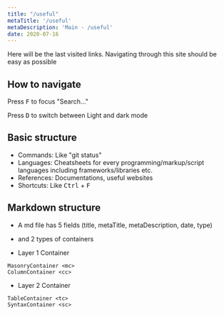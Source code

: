```yaml
---
title: "/useful"
metaTitle: '/useful'
metaDescription: 'Main - /useful'
date: 2020-07-16
---
```


Here will be the last visited links. Navigating through this site should be easy as possible

## How to navigate

Press <kbd>F</kbd> to focus "Search..."

Press <kbd>D</kbd> to switch between Light and dark mode

## Basic structure

* Commands: Like "git status"
* Languages: Cheatsheets for every programming/markup/script languages including frameworks/libraries etc. 
* References: Documentations, useful websites
* Shortcuts: Like <kbd>Ctrl</kbd> + <kbd>F</kbd>

## Markdown structure

- A md file has 5 fields (title, metaTitle, metaDescription, date, type) 
- and 2 types of containers

- Layer 1 Container

```
MasonryContainer <mc>
ColumnContainer <cc>
```

- Layer 2 Container

```
TableContainer <tc>
SyntaxContainer <sc>
```